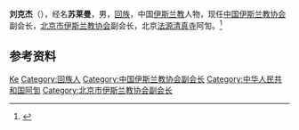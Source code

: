 '''刘克杰'''（{{bd|？|}}），经名'''苏莱曼'''，男，[[回族|回族]]，中国[[伊斯兰教|伊斯兰教]]人物，现任[[中国伊斯兰教协会|中国伊斯兰教协会]]副会长，[[北京市伊斯兰教协会|北京市伊斯兰教协会]]副会长，北京[[法源清真寺|法源清真寺]]阿訇。<ref>{{Cite web|title=刘克杰|url=http://www.bjzx.gov.cn/wspt/bjzxwycx/201803/t20180326_10584.html|accessdate=2020-12-07|work=北京市政协|archive-date=2019-12-31|archive-url=https://web.archive.org/web/20191231210448/http://www.bjzx.gov.cn/wspt/bjzxwycx/201803/t20180326_10584.html|dead-url=no}}</ref>

== 参考资料 ==
{{reflist}}

{{中国人物小作品}}
{{Navboxes
| title  = 刘克杰在[[中国伊斯兰教协会|中国伊斯兰教协会]]的职务
| list1  =
{{中国伊斯兰教协会第九届委员会}}
{{中国伊斯兰教协会第十届委员会}}
}}

{{Authority control}}
{{DEFAULTSORT:Liu刘}}
[[Category:刘姓|Ke]]
[[Category:回族人|Category:回族人]]
[[Category:中国伊斯兰教协会副会长|Category:中国伊斯兰教协会副会长]]
[[Category:中华人民共和国阿訇|Category:中华人民共和国阿訇]]
[[Category:北京市伊斯兰教协会副会长|Category:北京市伊斯兰教协会副会长]]